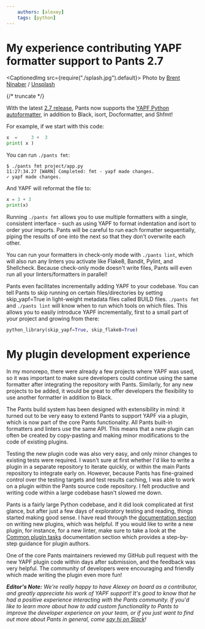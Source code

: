```yaml
---
    authors: [alexey]
    tags: [python]
---
```


# My experience contributing YAPF formatter support to Pants 2.7

<CaptionedImg src={require("./splash.jpg").default}>
  Photo by [Brent
  Ninaber](https://unsplash.com/@brentninaber?utm_source=ghost&utm_medium=referral&utm_campaign=api-credit)
  /
  [Unsplash](https://unsplash.com/?utm_source=ghost&utm_medium=referral&utm_campaign=api-credit)
</CaptionedImg>

{/* truncate */}

With the latest [2.7 release](../2021-09-27-introducing-pants-2-7/index.mdx), Pants now supports the [YAPF Python autoformatter](https://github.com/google/yapf), in addition to Black, isort, Docformatter, and Shfmt!

For example, if we start with this code:

```python title="project/app.py"
x  =     3 +  3
print( x )
```

You can run `./pants fmt`:

```shell-session
$ ./pants fmt project/app.py
11:27:34.27 [WARN] Completed: fmt - yapf made changes.
✓ yapf made changes.
```

And YAPF will reformat the file to:

```python title="project/app.py"
x = 3 + 3
print(x)
```

Running `./pants fmt` allows you to use multiple formatters with a single, consistent interface - such as using YAPF to format indentation and isort to order your imports. Pants will be careful to run each formatter sequentially, piping the results of one into the next so that they don't overwrite each other.

You can run your formatters in check-only mode with `./pants lint`, which will also run any linters you activate like Flake8, Bandit, Pylint, and Shellcheck. Because check-only mode doesn't write files, Pants will even run all your linters/formatters in parallel!

Pants even facilitates incrementally adding YAPF to your codebase. You can tell Pants to skip running on certain files/directories by setting skip_yapf=True in light-weight metadata files called BUILD files. `./pants fmt` and `./pants lint` will know when to run which tools on which files. This allows you to easily introduce YAPF incrementally, first to a small part of your project and growing from there:

```python title="project/BUILD"
python_library(skip_yapf=True, skip_flake8=True)
```

# My plugin development experience

In my monorepo, there were already a few projects where YAPF was used, so it was important to make sure developers could continue using the same formatter after integrating the repository with Pants. Similarly, for any new projects to be added, it would be great to offer developers the flexibility to use another formatter in addition to Black.

The Pants build system has been designed with extensibility in mind: it turned out to be very easy to extend Pants to support YAPF via a plugin, which is now part of the core Pants functionality. All Pants built-in formatters and linters use the same API. This means that a new plugin can often be created by copy-pasting and making minor modifications to the code of existing plugins.

Testing the new plugin code was also very easy, and only minor changes to existing tests were required. I wasn't sure at first whether I'd like to write a plugin in a separate repository to iterate quickly, or within the main Pants repository to integrate early on. However, because Pants has fine-grained control over the testing targets and test results caching, I was able to work on a plugin within the Pants source code repository. I felt productive and writing code within a large codebase hasn't slowed me down.

Pants is a fairly large Python codebase, and it did look complicated at first glance, but after just a few days of exploratory testing and reading, things started making good sense. I have read through the [documentation section](https://www.pantsbuild.org/docs/plugins-overview) on writing new plugins, which was helpful. If you would like to write a new plugin, for instance, for a new linter, make sure to take a look at the [Common plugin tasks](https://www.pantsbuild.org/docs/common-plugin-tasks) documentation section which provides a step-by-step guidance for plugin authors.

One of the core Pants maintainers reviewed my GitHub pull request with the new YAPF plugin code within days after submission, and the feedback was very helpful. The community of developers were encouraging and friendly which made writing the plugin even more fun!

_**Editor's Note:** We're really happy to have Alexey on board as a contributor, and greatly appreciate his work of YAPF support! It's good to know that he had a positive experience interacting with the Pants community. If you'd like to learn more about how to add custom functionality to Pants to improve the developer experience on your team, or if you just want to find out more about Pants in general, come [say hi on Slack](https://www.pantsbuild.org/docs/getting-help)!_
